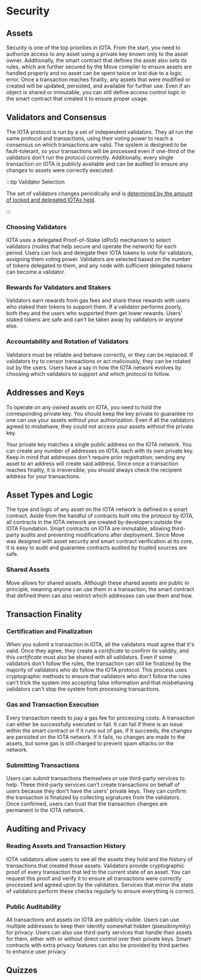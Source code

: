 
# Security

## Assets

Security is one of the top priorities in IOTA. From the start, you need to authorize access to any asset using a private key known only to the asset owner. Additionally, the smart contract that defines the asset also sets its rules, which are further secured by the Move compiler to ensure assets are handled properly and no asset can be spent twice or lost due to a logic error. Once a transaction reaches finality, any assets that were modified or created will be updated, persisted, and available for further use. Even if an object is shared or immutable, you can still define access control logic in the smart contract that created it to ensure proper usage.

## Validators and Consensus

The IOTA protocol is run by a set of independent validators. They all run the same protocol and transactions, using their voting power to reach a consensus on which transactions are valid. The system is designed to be fault-tolerant, so your transactions will be processed even if one-third of the validators don't run the protocol correctly. Additionally, every single transaction on IOTA is publicly available and can be audited to ensure any changes to assets were correctly executed.

:::tip Validator Selection

The set of validators changes periodically and is [determined by the amount of locked and delegated IOTAs held](../tokenomics/validators-staking.mdx).

:::

### Choosing Validators

IOTA uses a delegated Proof-of-Stake (dPoS) mechanism to select validators (nodes that help secure and operate the network) for each period. Users can lock and delegate their IOTA tokens to vote for validators, assigning them voting power. Validators are selected based on the number of tokens delegated to them, and any node with sufficient delegated tokens can become a validator.

### Rewards for Validators and Stakers

Validators earn rewards from gas fees and share these rewards with users who staked their tokens to support them. If a validator performs poorly, both they and the users who supported them get lower rewards. Users' staked tokens are safe and can't be taken away by validators or anyone else.

### Accountability and Rotation of Validators

Validators must be reliable and behave correctly, or they can be replaced. If validators try to censor transactions or act maliciously, they can be rotated out by the users. Users have a say in how the IOTA network evolves by choosing which validators to support and which protocol to follow.

## Addresses and Keys

To operate on any owned assets on IOTA, you need to hold the corresponding private key. You should keep the key private to guarantee no one can use your assets without your authorization. Even if all the validators agreed to misbehave, they could not access your assets without the private key.

Your private key matches a single public address on the IOTA network. You can create any number of addresses on IOTA, each with its own private key. Keep in mind that addresses don't require prior registration; sending any asset to an address will create said address. Since once a transaction reaches finality, it is irreversible; you should always check the recipient address for your transactions.

## Asset Types and Logic

The type and logic of any asset on the IOTA network is defined in a smart contract. Aside from the handful of contracts built into the protocol by IOTA, all contracts in the IOTA network are created by developers outside the IOTA Foundation. Smart contracts on IOTA are immutable, allowing third-party audits and preventing modifications after deployment. Since Move was designed with asset security and smart contract verification at its core, it is easy to audit and guarantee contracts audited by trusted sources are safe.

### Shared Assets

Move allows for shared assets. Although these shared assets are public in principle, meaning anyone can use them in a transaction, the smart contract that defined them can also restrict which addresses can use them and how.

## Transaction Finality

### Certification and Finalization

When you submit a transaction in IOTA, all the validators must agree that it's valid. Once they agree, they create a _certificate_ to confirm its validity, and this _certificate_ must also be shared with all validators. Even if some validators don't follow the rules, the transaction can still be finalized by the majority of validators who do follow the IOTA protocol. This process uses cryptographic methods to ensure that validators who don't follow the rules can't trick the system into accepting false information and that misbehaving validators can't stop the system from processing transactions.

### Gas and Transaction Execution

Every transaction needs to pay a gas fee for processing costs. A transaction can either be successfully executed or fail. It can fail if there is an issue within the smart contract or if it runs out of gas. If it succeeds, the changes are persisted on the IOTA network. If it fails, no changes are made to the assets, but some gas is still charged to prevent spam attacks on the network.

### Submitting Transactions

Users can submit transactions themselves or use third-party services to help. These third-party services can't create transactions on behalf of users because they don't have the users' private keys. They can confirm the transaction is finalized by collecting signatures from the validators. Once confirmed, users can trust that the transaction changes are permanent in the IOTA network.

## Auditing and Privacy

### Reading Assets and Transaction History

IOTA validators allow users to see all the assets they hold and the history of transactions that created those assets. Validators provide cryptographic proof of every transaction that led to the current state of an asset. You can request this proof and verify it to ensure all transactions were correctly processed and agreed upon by the validators. Services that mirror the state of validators perform these checks regularly to ensure everything is correct.

### Public Auditability

All transactions and assets on IOTA are publicly visible. Users can use multiple addresses to keep their identity somewhat hidden (pseudonymity) for privacy. Users can also use third-party services that handle their assets for them, either with or without direct control over their private keys. Smart contracts with extra privacy features can also be provided by third parties to enhance user privacy.


## Quizzes
<Quiz questions={questions} />